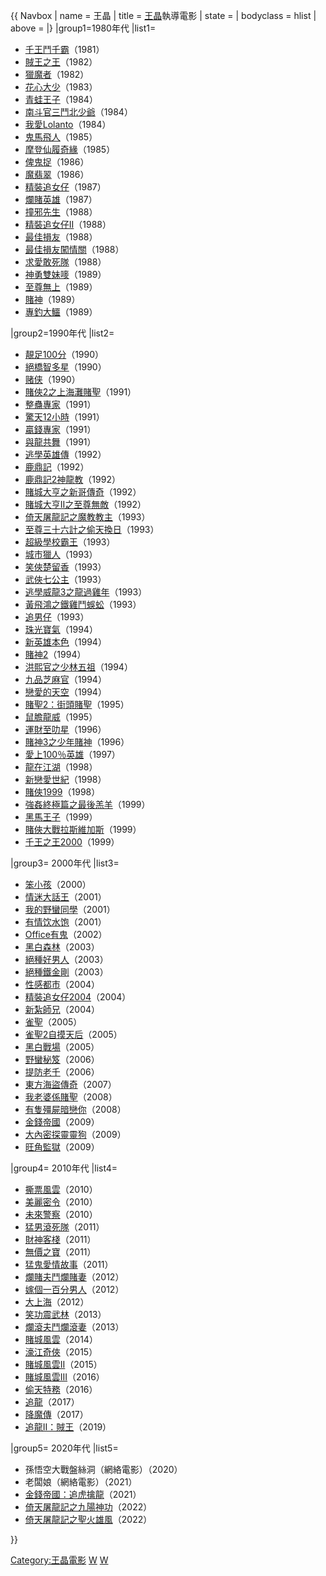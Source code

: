 {{ Navbox
| name   = 王晶
| title  = [[王晶]]執導電影
| state = {{{state<includeonly>|collapsed</includeonly>}}}
| bodyclass = hlist
| above = 
|}
|group1=1980年代
|list1=
*[[千王鬥千霸]]（1981）
*[[賊王之王 (1982年電影)|賊王之王]]（1982）
*[[獵魔者]]（1982）
*[[花心大少]]（1983）
*[[青蛙王子 (電影)|青蛙王子]]（1984）
*[[南斗官三鬥北少爺]]（1984）
*[[我愛Lolanto]]（1984）
*[[鬼馬飛人]]（1985）
*[[摩登仙履奇緣]]（1985）
*[[俾鬼捉]]（1986）
*[[魔翡翠]]（1986）
*[[精裝追女仔]]（1987）
*[[爛賭英雄]]（1987）
*[[撞邪先生]]（1988）
*[[精裝追女仔II]]（1988）
*[[最佳損友]]（1988）
*[[最佳損友闖情關]]（1988）
*[[求愛敢死隊]]（1988）
*[[神勇雙妹嘜]]（1989）
*[[至尊無上]]（1989）
*[[賭神]]（1989）
*[[專釣大鱷]]（1989）
|group2=1990年代
|list2=
*[[靚足100分]]（1990）
*[[絕橋智多星]]（1990）
*[[赌侠]]（1990）
*[[賭俠2之上海灘賭聖]]（1991）
*[[整蠱專家]]（1991）
*[[驚天12小時]]（1991）
*[[贏錢專家]]（1991）
*[[與龍共舞]]（1991）
*[[逃學英雄傳]]（1992）
*[[鹿鼎記 (1992年電影)|鹿鼎記]]（1992）
*[[鹿鼎記2神龍教]]（1992）
*[[賭城大亨之新哥傳奇]]（1992）
*[[賭城大亨II之至尊無敵]]（1992）
*[[倚天屠龍記之魔教教主]]（1993）
*[[至尊三十六計之偷天換日]]（1993）
*[[超級學校霸王]]（1993）
*[[城市獵人(電影)|城市獵人]]（1993）
*[[笑俠楚留香]]（1993）
*[[武俠七公主]]（1993）
*[[逃學威龍3之龍過雞年]]（1993）
*[[黃飛鴻之鐵雞鬥蜈蚣]]（1993）
*[[追男仔]]（1993）
*[[珠光寶氣 (香港電影)|珠光寶氣]]（1994）
*[[新英雄本色]]（1994）
*[[賭神2]]（1994）
*[[洪熙官之少林五祖]]（1994）
*[[九品芝麻官]]（1994）
*[[戀愛的天空]]（1994）
*[[賭聖2：街頭賭聖]]（1995）
*[[鼠膽龍威]]（1995）
*[[運財智叻星_(電影)|運財至叻星]]（1996）
*[[賭神3之少年賭神]]（1996）
*[[愛上100％英雄]]（1997）
*[[龍在江湖 (1998年電影)|龍在江湖]]（1998）
*[[新戀愛世紀]]（1998）
*[[賭俠1999]]（1998）
*[[強姦終極篇之最後羔羊]]（1999）
*[[黑馬王子]]（1999）
*[[賭俠大戰拉斯維加斯]]（1999）
*[[千王之王2000]]（1999）
|group3= 2000年代
|list3=
*[[笨小孩 (電影)|笨小孩]]（2000）
*[[情迷大話王]]（2001）
*[[我的野蠻同學]]（2001）
*[[有情饮水饱]]（2001）
*[[Office有鬼]]（2002）
*[[黑白森林]]（2003）
*[[絕種好男人]]（2003）
*[[絕種鐵金剛]]（2003）
*[[性感都市]]（2004）
*[[精裝追女仔2004]]（2004）
*[[新紮師兄 (電影)|新紮師兄]]（2004）
*[[雀聖]]（2005）
*[[雀聖2自摸天后]]（2005）
*[[黑白戰場]]（2005）
*[[野蠻秘笈]]（2006）
*[[提防老千]]（2006）
*[[東方海盜傳奇]]（2007）
*[[我老婆係賭聖]]（2008）
*[[有隻殭屍暗戀你]]（2008）
*[[金錢帝國]]（2009）
*[[大內密探靈靈狗]]（2009）
*[[旺角監獄]]（2009）
|group4= 2010年代
|list4=
*[[撕票風雲]]（2010）
*[[美麗密令]]（2010）
*[[未來警察]]（2010）
*[[猛男滾死隊]]（2011）
*[[財神客棧]]（2011）
*[[無價之寶]]（2011）
*[[猛鬼愛情故事]]（2011）
*[[爛賭夫鬥爛賭妻]]（2012）
*[[嫁個一百分男人]]（2012）
*[[大上海]]（2012）
*[[笑功震武林]]（2013）
*[[爛滾夫鬥爛滾妻]]（2013）
*[[賭城風雲 (2014年電影)|賭城風雲]]（2014）
*[[濠江奇俠]]（2015）
*[[賭城風雲II]]（2015）
*[[賭城風雲III]]（2016）
*[[偷天特務]]（2016）
*[[追龍 (電影)|追龍]]（2017）
*[[降魔傳]]（2017）
*[[追龍II：賊王]]（2019）
|group5= 2020年代
|list5=
*孫悟空大戰盤絲洞（網絡電影）（2020）
*老闆娘（網絡電影）（2021）
*[[金錢帝國：追虎擒龍]]（2021）
*[[倚天屠龍記之九陽神功]]（2022）
*[[倚天屠龍記之聖火雄風]]（2022）
}}<includeonly>[[Category:王晶電影]]</includeonly>
<noinclude>
[[Category:香港电影导演模板|W]]
[[Category:王晶電影|W]]
</noinclude>